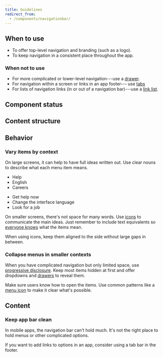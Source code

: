 ```yaml
---
title: Guidelines
redirect_from:
  - /components/navigationbar/
---
```


<ReactExample exampleId="NavigationBar-default" />

## When to use

- To offer top-level navigation and branding (such as a logo).
- To keep navigation in a consistent place throughout the app.

### When not to use

- For more complicated or lower-level navigation---use a [drawer](/components/overlay/drawer/).
- For navigation within a screen or links in an app footer--- use [tabs](/components/structure/tabs/)
- For lists of navigation links (in or out of a navigation bar)---use a [link list](/components/navigation/linklist/).

## Component status

<ComponentStatus component="NavigationBar" />

## Content structure

<FigmaFile
  file="4QJZqvBvRrLu6t9mwObCkA"
  node="527%3A0"
  alt="Native bar (design first for native mobile): Back button: allows users to go back to a previous screen; title: gives users context for where they are; action: adds an action for the entire screen. Responsive bar (then make a responsive design): Home button: enables users to navigate to the top level; dropdown: optionally opens additional nav items; link list: optionally places multiple buttons next to one another; menu: optionally opens additional options."
/>

## Behavior

### Vary items by context

On large screens, it can help to have full ideas written out.
Use clear nouns to describe what each menu item means.

<GuidelinesSideBySide>

<Do>

- Help
- English
- Careers

</Do>

<Dont>

- Get help now
- Change the interface language
- Look for a job

</Dont>

</GuidelinesSideBySide>

<ReactExample exampleId="NavigationBar-default" />

On smaller screens, there's not space for many words.
Use [icons](/components/visuals/icon/) to communicate the main ideas.
Just remember to include text equivalents
so [everyone knows](/foundation/accessibility/) what the items mean.

When using icons, keep them aligned to the side without large gaps in between.

<ReactExample exampleId="NavigationBar-icons" />

### Collapse menus in smaller contexts

When you have complicated navigation but only limited space,
use [progressive disclosure](/design-patterns/progressive-disclosure/).
Keep most items hidden at first
and offer dropdowns and [drawers](/components/overlay/drawer/) to reveal them.

Make sure users know how to open the items.
Use common patterns like a [menu icon](/foundation/icons/#menu-hamburger)
to make it clear what's possible.

<ReactExample exampleId="NavigationBar-menu" />

## Content

### Keep app bar clean

In mobile apps, the navigation bar can't hold much.
It's not the right place to hold menus or other complicated options.

If you want to add links to options in an app,
consider using a tab bar in the footer.
